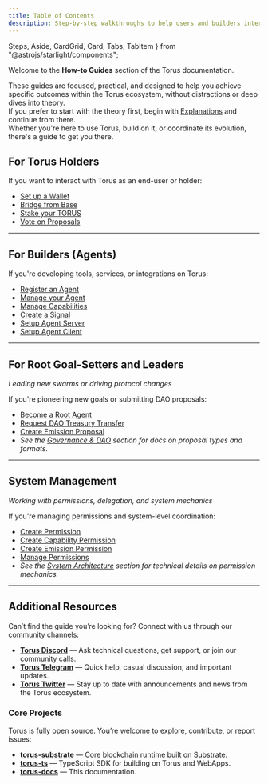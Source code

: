 ```yaml
---
title: Table of Contents
description: Step-by-step walkthroughs to help users and builders interact with Torus.
---
```

  Steps,
  Aside,
  CardGrid,
  Card,
  Tabs,
  TabItem
} from "@astrojs/starlight/components";

Welcome to the **How-to Guides** section of the Torus documentation.

These guides are focused, practical, and designed to help you achieve specific outcomes within the Torus ecosystem, without distractions or deep dives into theory.   
If you prefer to start with the theory first, begin with [Explanations](https://docs.torus.network/explanations/table-of-contents) and continue from there.   
Whether you're here to use Torus, build on it, or coordinate its evolution, there's a guide to get you there.



## For Torus Holders

If you want to interact with Torus as an end-user or holder:

- [Set up a Wallet](https://docs.torus.network/how-to-guides/holders/setup-a-wallet/)
- [Bridge from Base](https://docs.torus.network/how-to-guides/holders/bridge-from-base/)
- [Stake your TORUS](https://docs.torus.network/how-to-guides/holders/stake-your-torus/)
- [Vote on Proposals](https://docs.torus.network/how-to-guides/holders/vote-on-proposals/)

---

## For Builders (Agents)

If you're developing tools, services, or integrations on Torus:

- [Register an Agent](https://docs.torus.network/how-to-guides/builders/register-an-agent/)
- [Manage your Agent](https://docs.torus.network/how-to-guides/builders/manage-your-agent/)
- [Manage Capabilities](https://docs.torus.network/how-to-guides/builders/manage-capabilities/)
- [Create a Signal](https://docs.torus.network/how-to-guides/builders/create-signal/)
- [Setup Agent Server](https://docs.torus.network/how-to-guides/builders/setup-agent-server/)
- [Setup Agent Client](https://docs.torus.network/how-to-guides/builders/setup-agent-client/)

---

## For Root Goal-Setters and Leaders  
_Leading new swarms or driving protocol changes_

If you're pioneering new goals or submitting DAO proposals:

- [Become a Root Agent](https://docs.torus.network/how-to-guides/goal-leaders/become-a-root-agent/)
- [Request DAO Treasury Transfer](https://docs.torus.network/how-to-guides/goal-leaders/request-dao-treasury-transfer/)
- [Create Emission Proposal](https://docs.torus.network/how-to-guides/goal-leaders/create-emission-proposal/)
- _See the [Governance & DAO](https://docs.torus.network/explanations/goal-leaders/governance-dao/) section for docs on proposal types and formats._

---

## System Management
_Working with permissions, delegation, and system mechanics_

If you're managing permissions and system-level coordination:

- [Create Permission](https://docs.torus.network/how-to-guides/system/create-permission/)
- [Create Capability Permission](https://docs.torus.network/how-to-guides/system/create-capability-permission/)
- [Create Emission Permission](https://docs.torus.network/how-to-guides/system/create-emission-permission/)
- [Manage Permissions](https://docs.torus.network/how-to-guides/system/manage-permissions/)
- _See the [System Architecture](https://docs.torus.network/explanations/system/permission-system/) section for technical details on permission mechanics._  

---


## Additional Resources

Can’t find the guide you’re looking for? Connect with us through our community channels:

- **[Torus Discord](https://discord.gg/torus)** — Ask technical questions, get support, or join our community calls.
- **[Torus Telegram](https://t.me/torusnetwork)** — Quick help, casual discussion, and important updates.
- **[Torus Twitter](https://twitter.com/torus_network)** — Stay up to date with announcements and news from the Torus ecosystem.


### Core Projects

Torus is fully open source. You’re welcome to explore, contribute, or report issues:

- **[torus-substrate](https://github.com/renlabs-dev/torus-substrate)** — Core blockchain runtime built on Substrate.
- **[torus-ts](https://github.com/renlabs-dev/torus-ts)**               — TypeScript SDK for building on Torus and WebApps.
- **[torus-docs](https://github.com/renlabs-dev/torus-docs)**           — This documentation.

